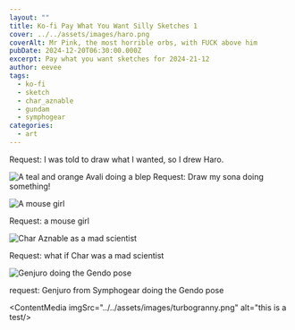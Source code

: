 ```yaml
---
layout: ""
title: Ko-fi Pay What You Want Silly Sketches 1
cover: ../../assets/images/haro.png
coverAlt: Mr Pink, the most horrible orbs, with FUCK above him
pubDate: 2024-12-20T06:30:00.000Z
excerpt: Pay what you want sketches for 2024-21-12
author: eevee
tags:
  - ko-fi
  - sketch
  - char_aznable
  - gundam
  - symphogear
categories:
  - art
---
```



Request: I was told to draw what I wanted, so I drew Haro.



![A teal and orange Avali doing a blep](../../assets/images/vi-blep.png "Vi Blep")
Request: Draw my sona doing something!

![A mouse girl](../../assets/images/cass.png "Cass")

Request: a mouse girl

![Char Aznable as a mad scientist](../../assets/images/mad-scientist-char.png "Mad scientist Char")

Request: what if Char was a mad scientist

![Genjuro doing the Gendo pose](../../assets/images/genjuro-ikari.png "Genjuro Ikari")

request: Genjuro from Symphogear doing the Gendo pose

<ContentMedia imgSrc="../../assets/images/turbogranny.png" alt="this is a test/>
